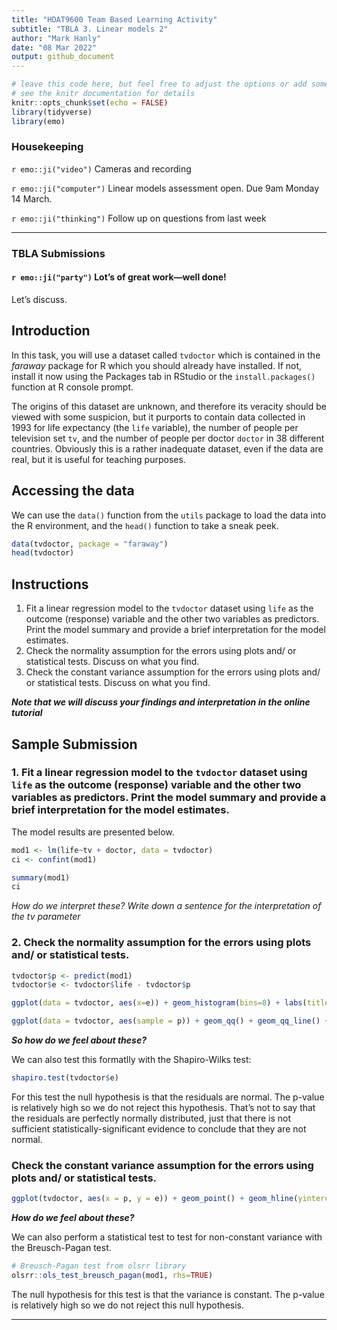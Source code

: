 ```yaml
---
title: "HDAT9600 Team Based Learning Activity"
subtitle: "TBLA 3. Linear models 2"
author: "Mark Hanly"
date: "08 Mar 2022"
output: github_document
---
```


```r
# leave this code here, but feel free to adjust the options or add some more
# see the knitr documentation for details
knitr::opts_chunk$set(echo = FALSE)
library(tidyverse)
library(emo)
```

### Housekeeping

`r emo::ji("video")` Cameras and recording 

`r emo::ji("computer")` Linear models assessment open. Due 9am Monday 14 March.

`r emo::ji("thinking")` Follow up on questions from last week

***

### TBLA Submissions

#### `r emo::ji("party")` Lot's of great work---well done!

Let's discuss.


## Introduction

In this task, you will use a dataset called `tvdoctor` which is contained in the _faraway_ package for R which you should already have installed. If not, install it now using the Packages tab in RStudio or the `install.packages()` function at R console prompt.

The origins of this dataset are unknown, and therefore its veracity should be viewed with some suspicion, but it purports to contain data collected in 1993 for life expectancy (the `life` variable), the number of people per television set `tv`, and the number of people per doctor `doctor` in 38 different countries. Obviously this is a rather inadequate dataset, even if the data are real, but it is useful for teaching purposes.

## Accessing the data

We can use the `data()` function from the `utils` package to load the data into the R environment, and the `head()` function to take a sneak peek.

```r
data(tvdoctor, package = "faraway")
head(tvdoctor)
```


## Instructions

1. Fit a linear regression model to the `tvdoctor` dataset using `life` as the outcome (response) variable and the other two variables as predictors. Print the model summary and provide a brief interpretation for the model estimates.
1. Check the normality assumption for the errors using plots and/ or statistical tests. Discuss on what you find.
1. Check the constant variance assumption for the errors using plots and/ or statistical tests. Discuss on what you find.

_**Note that we will discuss your findings and interpretation in the online tutorial**_

## Sample Submission

### 1. Fit a linear regression model to the `tvdoctor` dataset using `life` as the outcome (response) variable and the other two variables as predictors. Print the model summary and provide a brief interpretation for the model estimates.

The model results are presented below. 

```r
mod1 <- lm(life~tv + doctor, data = tvdoctor)
ci <- confint(mod1)

summary(mod1)
ci

```

_*How do we interpret these? Write down a sentence for the interpretation of the tv parameter*_

### 2. Check the normality assumption for the errors using plots and/ or statistical tests. 

```r
tvdoctor$p <- predict(mod1)
tvdoctor$e <- tvdoctor$life - tvdoctor$p

ggplot(data = tvdoctor, aes(x=e)) + geom_histogram(bins=8) + labs(title = "histogram of residuals")

ggplot(data = tvdoctor, aes(sample = p)) + geom_qq() + geom_qq_line() + labs(title = "QQ plot of residuals")

```

_**So how do we feel about these?**_

We can also test this formatlly with the Shapiro-Wilks test:

```r
shapiro.test(tvdoctor$e)
```

For this test the null hypothesis is that the residuals are normal. The p-value is relatively high so we do not reject this hypothesis. That’s not to say that the residuals are perfectly normally distributed, just that there is not sufficient statistically-significant evidence to conclude that they are not normal.


### Check the constant variance assumption for the errors using plots and/ or statistical tests. 

```r

ggplot(tvdoctor, aes(x = p, y = e)) + geom_point() + geom_hline(yintercept = 0, color = 'red') + labs(title = "Plot of residuals against estimated values")

```

_**How do we feel about these?**_

We can also perform a statistical test to test for non-constant variance with the Breusch-Pagan test. 

```r
# Breusch-Pagan test from olsrr library
olsrr::ols_test_breusch_pagan(mod1, rhs=TRUE)
```

The null hypothesis for this test is that the variance is constant. The p-value is relatively high so we do not reject this null hypothesis. 

***

